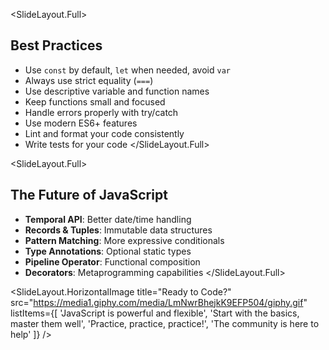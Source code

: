 
<SlideLayout.Full>
## Best Practices

- Use `const` by default, `let` when needed, avoid `var`
- Always use strict equality (`===`)
- Use descriptive variable and function names
- Keep functions small and focused
- Handle errors properly with try/catch
- Use modern ES6+ features
- Lint and format your code consistently
- Write tests for your code
</SlideLayout.Full>

<SlideLayout.Full>
## The Future of JavaScript

- **Temporal API**: Better date/time handling
- **Records & Tuples**: Immutable data structures
- **Pattern Matching**: More expressive conditionals
- **Type Annotations**: Optional static types
- **Pipeline Operator**: Functional composition
- **Decorators**: Metaprogramming capabilities
</SlideLayout.Full>

<SlideLayout.HorizontalImage 
  title="Ready to Code?" 
  src="https://media1.giphy.com/media/LmNwrBhejkK9EFP504/giphy.gif"
  listItems={[
    'JavaScript is powerful and flexible',
    'Start with the basics, master them well',
    'Practice, practice, practice!',
    'The community is here to help'
  ]}
/>